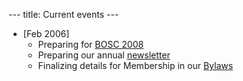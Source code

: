 ---
title: Current events
---

* <nowiki>[Feb 2006]</nowiki> 
** Preparing for [[BOSC 2008]]
** Preparing our annual [[Newsletters|newsletter]]
** Finalizing details for Membership in our [[Bylaws]]